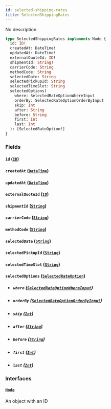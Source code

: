 ```yaml
---
id: selected-shipping-rates
title: SelectedShippingRates
---
```


No description

```graphql
type SelectedShippingRates implements Node {
  id: ID!
  createdAt: DateTime!
  updatedAt: DateTime!
  externalQuoteId: ID!
  shipmentId: String!
  carrierCode: String
  methodCode: String
  selectedDate: String
  selectedPickupId: String
  selectedTimeSlot: String
  selectedOptions(
    where: SelectedRateOptionWhereInput
    orderBy: SelectedRateOptionOrderByInput
    skip: Int
    after: String
    before: String
    first: Int
    last: Int
  ): [SelectedRateOption!]
}
```

### Fields

#### `id` ([`ID`](../rate-manager-service/scalars/id))

#### `createdAt` ([`DateTime`](../rate-manager-service/scalars/date-time))

#### `updatedAt` ([`DateTime`](../rate-manager-service/scalars/date-time))

#### `externalQuoteId` ([`ID`](../rate-manager-service/scalars/id))

#### `shipmentId` ([`String`](../rate-manager-service/scalars/string))

#### `carrierCode` ([`String`](../rate-manager-service/scalars/string))

#### `methodCode` ([`String`](../rate-manager-service/scalars/string))

#### `selectedDate` ([`String`](../rate-manager-service/scalars/string))

#### `selectedPickupId` ([`String`](../rate-manager-service/scalars/string))

#### `selectedTimeSlot` ([`String`](../rate-manager-service/scalars/string))

#### `selectedOptions` ([`SelectedRateOption`](../rate-manager-service/objects/selected-rate-option))

- ##### `where` ([`SelectedRateOptionWhereInput`](../rate-manager-service/inputs/selected-rate-option-where-input))

- ##### `orderBy` ([`SelectedRateOptionOrderByInput`](../rate-manager-service/enums/selected-rate-option-order-by-input))

- ##### `skip` ([`Int`](../rate-manager-service/scalars/int))

- ##### `after` ([`String`](../rate-manager-service/scalars/string))

- ##### `before` ([`String`](../rate-manager-service/scalars/string))

- ##### `first` ([`Int`](../rate-manager-service/scalars/int))

- ##### `last` ([`Int`](../rate-manager-service/scalars/int))

### Interfaces

#### [`Node`](../rate-manager-service/interfaces/node)

An object with an ID
